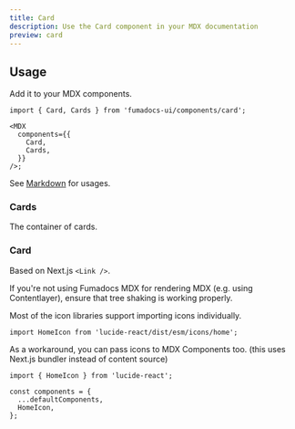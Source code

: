 ```yaml
---
title: Card
description: Use the Card component in your MDX documentation
preview: card
---
```


## Usage

Add it to your MDX components.

```tsx
import { Card, Cards } from 'fumadocs-ui/components/card';

<MDX
  components={{
    Card,
    Cards,
  }}
/>;
```

See [Markdown](/docs/markdown#cards) for usages.

### Cards

The container of cards.

### Card

Based on Next.js `<Link />`.

<AutoTypeTable path="./content/docs/props.ts" name="CardProps" />

<Callout title="Tree Shaking on icons" type="warn">

If you're not using Fumadocs MDX for rendering MDX (e.g. using Contentlayer), ensure that
tree shaking is working properly.

Most of the icon libraries support importing icons individually.

```tsx
import HomeIcon from 'lucide-react/dist/esm/icons/home';
```

As a workaround, you can pass icons to MDX Components too. (this uses Next.js bundler instead of content source)

```tsx title="page.tsx"
import { HomeIcon } from 'lucide-react';

const components = {
  ...defaultComponents,
  HomeIcon,
};
```

</Callout>
